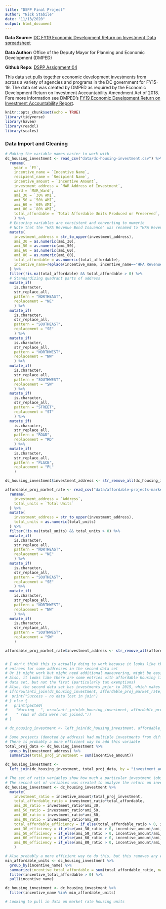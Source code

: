 ```yaml
---
title: "DSPP Final Project"
author: "Nick Stabile"
date: "11/13/2020"
output: html_document
---
```

**Data Source:** [DC FY19 Economic Development Return on Investment Data spreadsheet](https://dmped.dc.gov/sites/default/files/dc/sites/dmped/publication/attachments/Return%20on%20Investment%20Data_FY15-19_v3.xlsx)

**Data Author:** Office of the Deputy Mayor for Planning and Economic Development (DMPED)

**Github Repo:** [DSPP Assignment 04](https://github.com/ncstabile17/dspp-assignment04)

This data set pulls together economic development investments from across a variety of agencies and programs in the DC government for FY15-19. The data set was created by DMPED as required by the Economic Development Return on Investment Accountability Amendment Act of 2018. Fore more information see DMPED's [FY19 Economic Development Return on Investment Accountability Report](https://dmped.dc.gov/sites/default/files/dc/sites/dmped/publication/attachments/FY19%20ED%20Return%20on%20Investment%20Accountability%20Report.pdf).


```r
knitr::opts_chunk$set(echo = TRUE)
library(tidyverse)
library(haven)
library(readxl)
library(scales)
```

### Data Import and Cleaning
```r

# Making the variable names easier to work with 
dc_housing_investment <- read_csv("data/dc-housing-investment.csv") %>% 
  rename(
    year = `FY`,
    incentive_name = `Incentive Name`,
    recipient_name = `Recipient Name`,
    incentive_amount = `Incentive Amount`, 
    investment_address = `MAR Address of Investment`,
    ward = `MAR_Ward`,
    ami_30 = `30% AMI`,
    ami_50 = `50% AMI`,
    ami_60 = `60% AMI`,
    ami_80 = `80% AMI`,
    total_affordable = `Total Affordable Units Produced or Preserved`,
    ) %>% 
  # Ensuring variables are consistent and converting to numeric
  # Note that the "HFA Revenue Bond Issuance" was renamed to "HFA Revenue Bond" in 2019 so this code makes all years consistent
  mutate(
    investment_address = str_to_upper(investment_address),
    ami_30 = as.numeric(ami_30),
    ami_50 = as.numeric(ami_50),
    ami_60 = as.numeric(ami_60),
    ami_80 = as.numeric(ami_80),
    total_affordable = as.numeric(total_affordable),
    incentive_name=replace(incentive_name, incentive_name=="HFA Revenue Bond Issuance", "HFA Revenue Bond")
  ) %>% 
  filter(!is.na(total_affordable) && total_affordable > 0) %>% 
  # Standardizing quadrant parts of address 
  mutate_if(
    is.character, 
    str_replace_all, 
    pattern = "NORTHEAST", 
    replacement = "NE"
    ) %>% 
  mutate_if(
    is.character, 
    str_replace_all, 
    pattern = "SOUTHEAST", 
    replacement = "SE"
    ) %>% 
  mutate_if(
    is.character, 
    str_replace_all, 
    pattern = "NORTHWEST", 
    replacement = "NW"
    ) %>% 
  mutate_if(
    is.character, 
    str_replace_all, 
    pattern = "SOUTHWEST", 
    replacement = "SW"
    ) %>% 
  mutate_if(
    is.character, 
    str_replace_all, 
    pattern = "STREET", 
    replacement = "ST"
    ) %>% 
  mutate_if(
    is.character, 
    str_replace_all, 
    pattern = "ROAD", 
    replacement = "RD"
    ) %>% 
  mutate_if(
    is.character, 
    str_replace_all, 
    pattern = "PLACE", 
    replacement = "PL"
    )

dc_housing_investment$investment_address <- str_remove_all(dc_housing_investment$investment_address, "[,.]") 

affordable_proj_market_rate <- read_csv("data/affordable-projects-market-rate.csv") %>% 
  rename(
    investment_address = `Address`,
    total_units = `Total Units`
  ) %>%
  mutate(
    investment_address = str_to_upper(investment_address),
    total_units = as.numeric(total_units)
  ) %>% 
  filter(!is.na(total_units) && total_units > 0) %>% 
  mutate_if(
    is.character, 
    str_replace_all, 
    pattern = "NORTHEAST", 
    replacement = "NE"
    ) %>% 
  mutate_if(
    is.character, 
    str_replace_all, 
    pattern = "SOUTHEAST", 
    replacement = "SE"
    ) %>% 
  mutate_if(
    is.character, 
    str_replace_all, 
    pattern = "NORTHWEST", 
    replacement = "NW"
    ) %>% 
  mutate_if(
    is.character, 
    str_replace_all, 
    pattern = "SOUTHWEST", 
    replacement = "SW"
    )

affordable_proj_market_rate$investment_address <- str_remove_all(affordable_proj_market_rate$investment_address, "[,.]")


# I don't think this is actually doing to work because it looks like there are multiple 
# entrees for some addresses in the second data set
# Or it might work but might need additional maneuvering, might be easier to use MAR
# Also, it looks like there are some entries with affordable housing listed in the second
# data set, but not the first (particularly tax exemptions)
# Also, the second data set has investments prior to 2015, which makes things confusing
# if(nrow(anti_join(dc_housing_investment, affordable_proj_market_rate, by = "investment_address")) == 0){
#  print("Success - no data lost in join")
# } else {
#   print(paste0(
#    "Warning - ", nrow(anti_join(dc_housing_investment, affordable_proj_market_rate, by = "investment_address")),
#    " rows of data were not joined."))
# }

# dc_housing_investment <- left_join(dc_housing_investment, affordable_proj_market_rate, by = "investment_address")

# Some projects (denoted by address) had multiple investments from different programs so it's useful to know the total investment for each observation
# There is probably a more efficient way to add this variable 
total_proj_data <- dc_housing_investment %>% 
  group_by(investment_address) %>% 
  summarize(total_proj_investment = sum(incentive_amount))

dc_housing_investment <- 
  left_join(dc_housing_investment, total_proj_data, by = "investment_address")

# The set of ratio variables show how much a particular investment (observation) contributed to the overall project to account for projects with multiple investments
# The second set of variables was created to analyze the return on investment in terms of number of dollars invested for each unit
dc_housing_investment <- dc_housing_investment %>% 
  mutate(
    investment_ratio = incentive_amount/total_proj_investment,
    total_affordable_ratio = investment_ratio*total_affordable,
    ami_30_ratio = investment_ratio*ami_30,
    ami_50_ratio = investment_ratio*ami_50,
    ami_60_ratio = investment_ratio*ami_60,
    ami_80_ratio = investment_ratio*ami_80,
    total_affordable_efficiency = if_else(total_affordable_ratio > 0, incentive_amount/total_affordable_ratio, 0),
    ami_30_efficiency = if_else(ami_30_ratio > 0, incentive_amount/ami_30_ratio, 0),
    ami_50_efficiency = if_else(ami_50_ratio > 0, incentive_amount/ami_50_ratio, 0),
    ami_60_efficiency = if_else(ami_60_ratio > 0, incentive_amount/ami_60_ratio, 0),
    ami_80_efficiency = if_else(ami_80_ratio > 0, incentive_amount/ami_80_ratio, 0),
    )

# Also probably a more efficient way to do this, but this removes any economic development incentives that did not produce any affordable housing units across the data set
min_affordable_units <- dc_housing_investment %>% 
  group_by(incentive_name) %>% 
  summarize(incentive_total_affordable = sum(total_affordable_ratio, na.rm = TRUE)) %>% 
  filter(incentive_total_affordable > 0) %>% 
  pull(incentive_name)

dc_housing_investment <- dc_housing_investment %>% 
  filter(incentive_name %in% min_affordable_units)

# Looking to pull in data on market rate housing units
```


